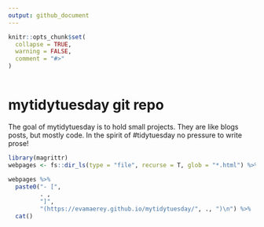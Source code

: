 ```yaml
---
output: github_document
---
```

   
<!-- README.md is generated from README.Rmd. Please edit that file --> 

```r
knitr::opts_chunk$set(      
  collapse = TRUE,
  warning = FALSE,
  comment = "#>"          
)       
 
```

# mytidytuesday git repo 

<!-- badges: start -->
<!-- badges: end -->

The goal of mytidytuesday is to hold small projects.  They are like blogs posts, but mostly code.  In the spirit of #tidytuesday no pressure to write prose!  

```r
library(magrittr)
webpages <- fs::dir_ls(type = "file", recurse = T, glob = "*.html") %>% rev()
     
webpages %>%    
  paste0("- [",
         . ,
         "]",
         "(https://evamaerey.github.io/mytidytuesday/", ., ")\n") %>% 
  cat()     
```

